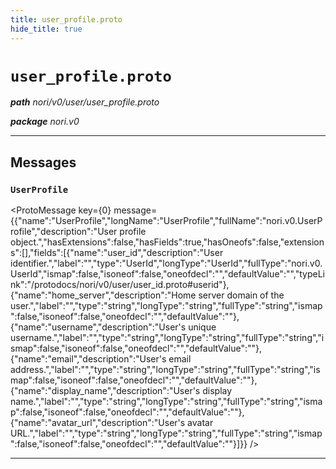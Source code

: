```yaml
---
title: user_profile.proto
hide_title: true
---
```



# `user_profile.proto`
_**path** nori/v0/user/user_profile.proto_

_**package** nori.v0_



---

## Messages


### `UserProfile`
<ProtoMessage key={0} message={{"name":"UserProfile","longName":"UserProfile","fullName":"nori.v0.UserProfile","description":"User profile object.","hasExtensions":false,"hasFields":true,"hasOneofs":false,"extensions":[],"fields":[{"name":"user_id","description":"User identifier.","label":"","type":"UserId","longType":"UserId","fullType":"nori.v0.UserId","ismap":false,"isoneof":false,"oneofdecl":"","defaultValue":"","typeLink":"/protodocs/nori/v0/user/user_id.proto#userid"},{"name":"home_server","description":"Home server domain of the user.","label":"","type":"string","longType":"string","fullType":"string","ismap":false,"isoneof":false,"oneofdecl":"","defaultValue":""},{"name":"username","description":"User's unique username.","label":"","type":"string","longType":"string","fullType":"string","ismap":false,"isoneof":false,"oneofdecl":"","defaultValue":""},{"name":"email","description":"User's email address.","label":"","type":"string","longType":"string","fullType":"string","ismap":false,"isoneof":false,"oneofdecl":"","defaultValue":""},{"name":"display_name","description":"User's display name.","label":"","type":"string","longType":"string","fullType":"string","ismap":false,"isoneof":false,"oneofdecl":"","defaultValue":""},{"name":"avatar_url","description":"User's avatar URL.","label":"","type":"string","longType":"string","fullType":"string","ismap":false,"isoneof":false,"oneofdecl":"","defaultValue":""}]}} />

---


  